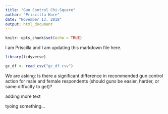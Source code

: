 ```yaml
---
title: "Gun Control Chi-Square"
author: "Priscilla Hare"
date: "November 13, 2018"
output: html_document
---
```


```r
knitr::opts_chunk$set(echo = TRUE)
```

I am Priscilla and I am updating this markdown file here. 


```r

library(tidyverse)

gc_df <- read_csv("gc_df.csv")

```

We are asking: Is there a significant difference in recommended gun control action for male and female respondents (should guns be easier, harder, or same diffuclty to get)?

adding more text

tyoing something...